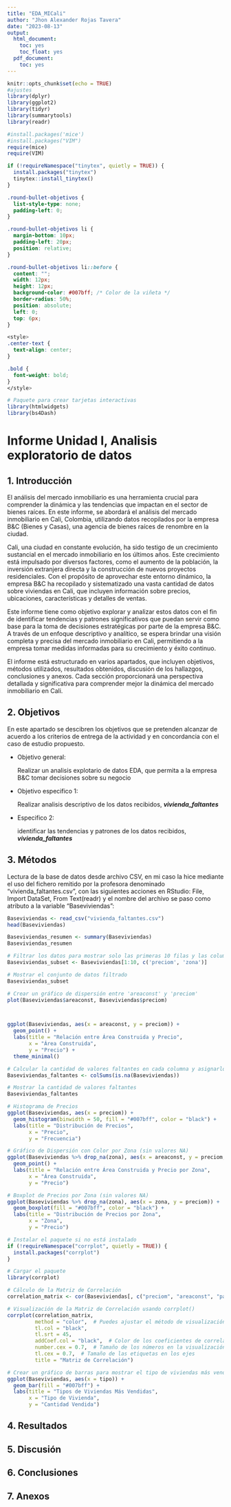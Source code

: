 ```yaml
---
title: "EDA_MICali"
author: "Jhon Alexander Rojas Tavera"
date: "2023-08-13"
output:
  html_document:
    toc: yes
    toc_float: yes
  pdf_document:
    toc: yes
---
```


```r
knitr::opts_chunk$set(echo = TRUE)
#ajustes
library(dplyr)
library(ggplot2)
library(tidyr)
library(summarytools)
library(readr)

```

```r
#install.packages('mice')
#install.packages("VIM")
require(mice)
require(VIM)
```

```r
if (!requireNamespace("tinytex", quietly = TRUE)) {
  install.packages("tinytex")
  tinytex::install_tinytex()
}

```

```css
.round-bullet-objetivos {
  list-style-type: none;
  padding-left: 0;
}

.round-bullet-objetivos li {
  margin-bottom: 10px;
  padding-left: 20px;
  position: relative;
}

.round-bullet-objetivos li::before {
  content: "";
  width: 12px;
  height: 12px;
  background-color: #007bff; /* Color de la viñeta */
  border-radius: 50%;
  position: absolute;
  left: 0;
  top: 6px;
}

<style>
.center-text {
  text-align: center;
}

.bold {
  font-weight: bold;
}
</style>


```

```r
# Paquete para crear tarjetas interactivas
library(htmlwidgets)
library(bs4Dash)
```


<h1 class="center-text bold">Informe Unidad I, Analisis exploratorio de datos</h1>


## 1. Introducción


El análisis del mercado inmobiliario es una herramienta crucial para comprender la dinámica y las tendencias que impactan en el sector de bienes raíces. En este informe, se abordará el análisis del mercado inmobiliario en Cali, Colombia, utilizando datos recopilados por la empresa B&C (Bienes y Casas), una agencia de bienes raíces de renombre en la ciudad.

Cali, una ciudad en constante evolución, ha sido testigo de un crecimiento sustancial en el mercado inmobiliario en los últimos años. Este crecimiento está impulsado por diversos factores, como el aumento de la población, la inversión extranjera directa y la construcción de nuevos proyectos residenciales. Con el propósito de aprovechar este entorno dinámico, la empresa B&C ha recopilado y sistematizado una vasta cantidad de datos sobre viviendas en Cali, que incluyen información sobre precios, ubicaciones, características y detalles de ventas.

Este informe tiene como objetivo explorar y analizar estos datos con el fin de identificar tendencias y patrones significativos que puedan servir como base para la toma de decisiones estratégicas por parte de la empresa B&C. A través de un enfoque descriptivo y analítico, se espera brindar una visión completa y precisa del mercado inmobiliario en Cali, permitiendo a la empresa tomar medidas informadas para su crecimiento y éxito continuo.

El informe está estructurado en varios apartados, que incluyen objetivos, métodos utilizados, resultados obtenidos, discusión de los hallazgos, conclusiones y anexos. Cada sección proporcionará una perspectiva detallada y significativa para comprender mejor la dinámica del mercado inmobiliario en Cali.


## 2. Objetivos

<p>En este apartado se descibren los objetivos que se pretenden alcanzar de acuerdo a los criterios de entrega de la actividad y en concordancia con el caso de estudio propuesto. </p>


<ul class="round-bullet-objetivos">
  <li>Objetivo general:</li>
  <p>Realizar un  analisis explotario de datos EDA, que permita a la empresa B&C tomar decisiones sobre su negocio</p>
  <li>Objetivo especifico 1:</li>
  <p>Realizar analisis descriptivo de los datos recibidos, <b><i>vivienda_faltantes</i></b></p>
  <li>Especifico 2:</li>
  <p>identificar las tendencias y patrones de los datos recibidos, <b><i>vivienda_faltantes</i></b></p>
</ul>


## 3. Métodos

Lectura de la base de datos desde archivo CSV, en mi caso la hice mediante el uso del fichero remitido por la profesora denominado "vivienda_faltantes.csv", con las siguientes acciones en RStudio: File, Import DataSet, From Text(readr) y el nombre del archivo se paso como atributo a la variable "Baseviviendas":


```r

Baseviviendas <- read_csv("vivienda_faltantes.csv")
head(Baseviviendas)

```

```r

Baseviviendas_resumen <- summary(Baseviviendas)
Baseviviendas_resumen
```

```r
# Filtrar los datos para mostrar solo las primeras 10 filas y las columnas 'precio' y 'zona'
Baseviviendas_subset <- Baseviviendas[1:10, c('preciom', 'zona')]

# Mostrar el conjunto de datos filtrado
Baseviviendas_subset
```

```r
# Crear un gráfico de dispersión entre 'areaconst' y 'preciom'
plot(Baseviviendas$areaconst, Baseviviendas$preciom)



ggplot(Baseviviendas, aes(x = areaconst, y = preciom)) +
  geom_point() +
  labs(title = "Relación entre Área Construida y Precio",
       x = "Área Construida",
       y = "Precio") +
  theme_minimal()

```


```r
# Calcular la cantidad de valores faltantes en cada columna y asignarlos a EDA_MICali_faltantes
Baseviviendas_faltantes <- colSums(is.na(Baseviviendas))

# Mostrar la cantidad de valores faltantes
Baseviviendas_faltantes
```

```r
# Histograma de Precios
ggplot(Baseviviendas, aes(x = preciom)) +
  geom_histogram(binwidth = 50, fill = "#007bff", color = "black") +
  labs(title = "Distribución de Precios",
       x = "Precio",
       y = "Frecuencia")
```


```r
# Gráfico de Dispersión con Color por Zona (sin valores NA)
ggplot(Baseviviendas %>% drop_na(zona), aes(x = areaconst, y = preciom, color = zona)) +
  geom_point() +
  labs(title = "Relación entre Área Construida y Precio por Zona",
       x = "Área Construida",
       y = "Precio")

```

```r
# Boxplot de Precios por Zona (sin valores NA)
ggplot(Baseviviendas %>% drop_na(zona), aes(x = zona, y = preciom)) +
  geom_boxplot(fill = "#007bff", color = "black") +
  labs(title = "Distribución de Precios por Zona",
       x = "Zona",
       y = "Precio")

```


```r
# Instalar el paquete si no está instalado
if (!requireNamespace("corrplot", quietly = TRUE)) {
  install.packages("corrplot")
}

# Cargar el paquete
library(corrplot)

# Cálculo de la Matriz de Correlación
correlation_matrix <- cor(Baseviviendas[, c("preciom", "areaconst", "parquea", "habitac")])

# Visualización de la Matriz de Correlación usando corrplot()
corrplot(correlation_matrix,
         method = "color",  # Puedes ajustar el método de visualización
         tl.col = "black",
         tl.srt = 45,
         addCoef.col = "black",  # Color de los coeficientes de correlación
         number.cex = 0.7,  # Tamaño de los números en la visualización
         tl.cex = 0.7,  # Tamaño de las etiquetas en los ejes
         title = "Matriz de Correlación")
```

```r
# Crear un gráfico de barras para mostrar el tipo de viviendas más vendidas
ggplot(Baseviviendas, aes(x = tipo)) +
  geom_bar(fill = "#007bff") +
  labs(title = "Tipos de Viviendas Más Vendidas",
       x = "Tipo de Vivienda",
       y = "Cantidad Vendida")
```



## 4. Resultados
## 5. Discusión
## 6. Conclusiones
## 7. Anexos
